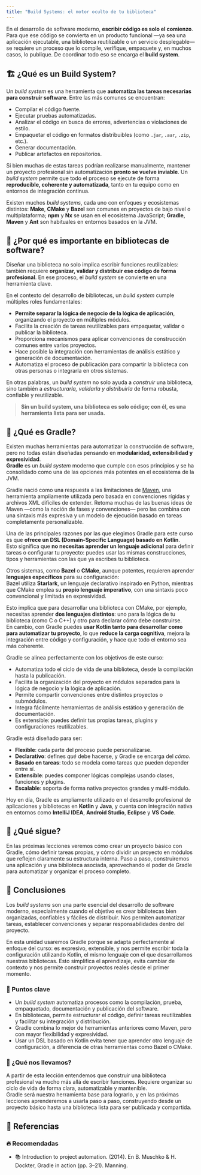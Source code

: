 ```yaml
---
title: "Build Systems: el motor oculto de tu biblioteca"
---
```


<ReadingTime />

En el desarrollo de software moderno, **escribir código es solo el comienzo**. Para que ese código se convierta en un producto funcional —ya sea una aplicación ejecutable, una biblioteca reutilizable o un servicio desplegable— se requiere un proceso que lo compile, verifique, empaquete y, en muchos casos, lo publique. De coordinar todo eso se encarga el **build system**.

## 🏗️ ¿Qué es un Build System?

Un *build system* es una herramienta que **automatiza las tareas necesarias para construir software**. Entre las más comunes se encuentran:

- Compilar el código fuente.  
- Ejecutar pruebas automatizadas.  
- Analizar el código en busca de errores, advertencias o violaciones de estilo.  
- Empaquetar el código en formatos distribuibles (como `.jar`, `.aar`, `.zip`, etc.).  
- Generar documentación.  
- Publicar artefactos en repositorios.

Si bien muchas de estas tareas podrían realizarse manualmente, mantener un proyecto profesional sin automatización **pronto se vuelve inviable**. Un *build system* permite que todo el proceso se ejecute de forma **reproducible, coherente y automatizada**, tanto en tu equipo como en entornos de integración continua.

Existen muchos *build systems*, cada uno con enfoques y ecosistemas distintos: **Make**, **CMake** y **Bazel** son comunes en proyectos de bajo nivel o multiplataforma; **npm** y **Nx** se usan en el ecosistema JavaScript; **Gradle**, **Maven** y **Ant** son habituales en entornos basados en la JVM.

## 🧰 ¿Por qué es importante en bibliotecas de software?

Diseñar una biblioteca no solo implica escribir funciones reutilizables: también requiere **organizar, validar y distribuir ese código de forma profesional**. En ese proceso, el *build system* se convierte en una herramienta clave.

En el contexto del desarrollo de bibliotecas, un *build system* cumple múltiples roles fundamentales:

- **Permite separar la lógica de negocio de la lógica de aplicación**, organizando el proyecto en múltiples módulos.
- Facilita la creación de tareas reutilizables para empaquetar, validar o publicar la biblioteca.
- Proporciona mecanismos para aplicar convenciones de construcción comunes entre varios proyectos.
- Hace posible la integración con herramientas de análisis estático y generación de documentación.
- Automatiza el proceso de publicación para compartir la biblioteca con otras personas o integrarla en otros sistemas.

En otras palabras, un *build system* no solo ayuda a *construir* una biblioteca, sino también a *estructurarla, validarla y distribuirla* de forma robusta, confiable y reutilizable.  

> **Sin un build system, una biblioteca es solo código; con él, es una herramienta lista para ser usada.**

## 🐘 ¿Qué es Gradle?

Existen muchas herramientas para automatizar la construcción de software, pero no todas están diseñadas pensando en **modularidad, extensibilidad y expresividad**.  
**Gradle** es un *build system* moderno que cumple con esos principios y se ha consolidado como una de las opciones más potentes en el ecosistema de la JVM.

Gradle nació como una respuesta a las limitaciones de [Maven](https://maven.apache.org/), una herramienta ampliamente utilizada pero basada en convenciones rígidas y archivos XML difíciles de extender. Retoma muchas de las buenas ideas de Maven —como la noción de fases y convenciones— pero las combina con una sintaxis más expresiva y un modelo de ejecución basado en tareas completamente personalizable.

Una de las principales razones por las que elegimos Gradle para este curso es que **ofrece un DSL (Domain-Specific Language) basado en Kotlin**.  
Esto significa que **no necesitas aprender un lenguaje adicional** para definir tareas o configurar tu proyecto: puedes usar las mismas construcciones, tipos y herramientas con las que ya escribes tu biblioteca.

Otros sistemas, como **Bazel** o **CMake**, aunque potentes, requieren aprender **lenguajes específicos** para su configuración:  
Bazel utiliza **Starlark**, un lenguaje declarativo inspirado en Python, mientras que CMake emplea su **propio lenguaje imperativo**, con una sintaxis poco convencional y limitada en expresividad.

Esto implica que para desarrollar una biblioteca con CMake, por ejemplo, necesitas aprender **dos lenguajes distintos**: uno para la lógica de tu biblioteca (como C o C++) y otro para declarar cómo debe construirse.  
En cambio, con Gradle puedes **usar Kotlin tanto para desarrollar como para automatizar tu proyecto**, lo que **reduce la carga cognitiva**, mejora la integración entre código y configuración, y hace que todo el entorno sea más coherente.

Gradle se alinea perfectamente con los objetivos de este curso:

- Automatiza todo el ciclo de vida de una biblioteca, desde la compilación hasta la publicación.  
- Facilita la organización del proyecto en módulos separados para la lógica de negocio y la lógica de aplicación.  
- Permite compartir convenciones entre distintos proyectos o submódulos.  
- Integra fácilmente herramientas de análisis estático y generación de documentación.  
- Es extensible: puedes definir tus propias tareas, plugins y configuraciones reutilizables.

Gradle está diseñado para ser:

- **Flexible**: cada parte del proceso puede personalizarse.  
- **Declarativo**: defines *qué* debe hacerse, y Gradle se encarga del *cómo*.  
- **Basado en tareas**: todo se modela como tareas que pueden depender entre sí.  
- **Extensible**: puedes componer lógicas complejas usando clases, funciones y plugins.  
- **Escalable**: soporta de forma nativa proyectos grandes y multi-módulo.

Hoy en día, Gradle es ampliamente utilizado en el desarrollo profesional de aplicaciones y bibliotecas en **Kotlin** y **Java**, y cuenta con integración nativa en entornos como **IntelliJ IDEA**, **Android Studio**, **Eclipse** y **VS Code**.  

## 🚧 ¿Qué sigue?

En las próximas lecciones veremos cómo crear un proyecto básico con Gradle, cómo definir tareas propias, y cómo dividir un proyecto en módulos que reflejen claramente su estructura interna. Paso a paso, construiremos una aplicación y una biblioteca asociada, aprovechando el poder de Gradle para automatizar y organizar el proceso completo.

## 🎯 Conclusiones

Los *build systems* son una parte esencial del desarrollo de software moderno, especialmente cuando el objetivo es crear bibliotecas bien organizadas, confiables y fáciles de distribuir. Nos permiten automatizar tareas, establecer convenciones y separar responsabilidades dentro del proyecto.

En esta unidad usaremos Gradle porque se adapta perfectamente al enfoque del curso: es expresivo, extensible, y nos permite escribir toda la configuración utilizando Kotlin, el mismo lenguaje con el que desarrollamos nuestras bibliotecas. Esto simplifica el aprendizaje, evita cambiar de contexto y nos permite construir proyectos reales desde el primer momento.

### 🔑 Puntos clave

- Un *build system* automatiza procesos como la compilación, prueba, empaquetado, documentación y publicación del software.
- En bibliotecas, permite estructurar el código, definir tareas reutilizables y facilitar su integración y distribución.
- Gradle combina lo mejor de herramientas anteriores como Maven, pero con mayor flexibilidad y expresividad.
- Usar un DSL basado en Kotlin evita tener que aprender otro lenguaje de configuración, a diferencia de otras herramientas como Bazel o CMake.

### 🧰 ¿Qué nos llevamos?

A partir de esta lección entendemos que construir una biblioteca profesional va mucho más allá de escribir funciones. Requiere organizar su ciclo de vida de forma clara, automatizable y mantenible.  
Gradle será nuestra herramienta base para lograrlo, y en las próximas lecciones aprenderemos a usarla paso a paso, construyendo desde un proyecto básico hasta una biblioteca lista para ser publicada y compartida.

## 📖 Referencias

### 🔥 Recomendadas

- 📚 Introduction to project automation. (2014). En B. Muschko & H. Dockter, Gradle in action (pp. 3–21). Manning.
